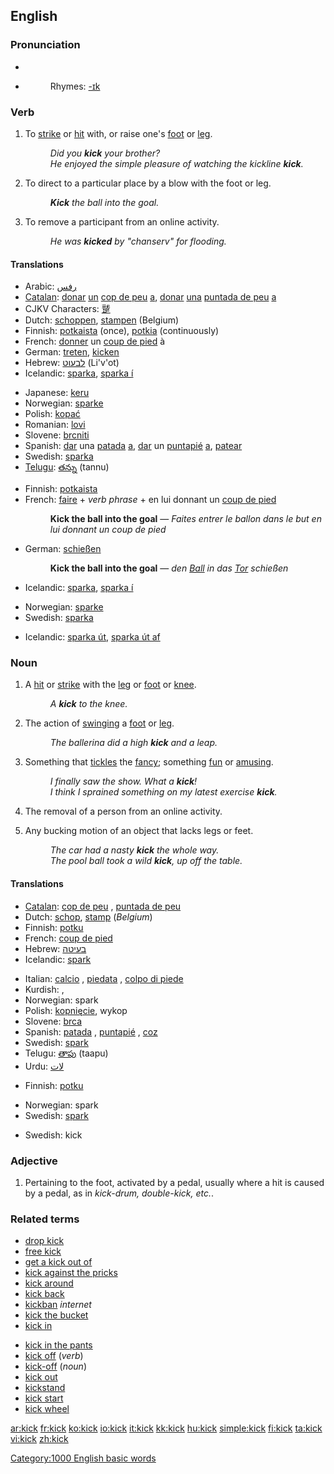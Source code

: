 ==English==

===Pronunciation===
* {{IPA|/ˈkɪk/}}
* {{audio|en-us-kick.ogg|Audio (US)}}
*:Rhymes: [[Rhymes:English:-ɪk|-ɪk]]

===Verb===
{{en-verb|kicks|kicking|kicked|kicked}}

# To [[strike]] or [[hit]] with, or raise one's [[foot]] or [[leg]].
#:''Did you '''kick''' your brother?''
#:''He enjoyed the simple pleasure of watching the kickline '''kick'''.''
# {{transitive}} To direct to a particular place by a blow with the foot or leg.
#:'''''Kick''' the ball into the goal.''
# {{internet}} To remove a participant from an online activity.
#:''He was '''kicked''' by "chanserv" for flooding.''

====Translations====
{{trans-top|strike with or raise the foot or leg}}
*Arabic: [[رفس]]
*[[Catalan]]: [[donar]] [[un]] [[cop de peu]] [[a]], [[donar]] [[una]] [[puntada de peu]] [[a]]
*CJKV Characters: [[蹵]]
*Dutch: [[schoppen]], [[stampen]] (Belgium)
*Finnish: [[potkaista]] (once), [[potkia]] (continuously)
*French: [[donner]] un [[coup de pied]] à
*German: [[treten]], [[kicken]]
*Hebrew: [[לבעוט]] (Li'v'ot)
*Icelandic: [[sparka]], [[sparka í]]
{{trans-mid}}
*Japanese: [[keru]]
*Norwegian: [[sparke]]
*Polish: [[kopać]]
*Romanian: [[lovi]]
*Slovene: [[brcniti]]
*Spanish: [[dar]] una [[patada]] [[a]], [[dar]] un [[puntapié]] [[a]], [[patear]]
*Swedish: [[sparka]]
*[[Telugu]]: [[తన్ను]] (tannu)
{{trans-bottom}}

{{trans-top|direct to a particular place by a blow with the foot or leg}}
<!--It is probably best to give examples here to illustrate how to translate this meaning-->
*Finnish: [[potkaista]]
*French: [[faire]] + ''verb phrase'' + en lui donnant un [[coup de pied]]
*:'''Kick the ball into the goal''' &mdash; ''Faites entrer le ballon dans le but en lui donnant un coup de pied''
*German: [[schießen]]
*:'''Kick the ball into the goal''' &mdash; ''den [[Ball]] in das [[Tor]] schießen''
*Icelandic: [[sparka]], [[sparka í]]
{{trans-mid}}
*Norwegian: [[sparke]]
*Swedish: [[sparka]]
{{trans-bottom}}

{{trans-top|to remove a participant from an online activity}}
*Icelandic: [[sparka út]], [[sparka út af]]
{{trans-mid}}
{{trans-bottom}}

===Noun===
{{en-noun}}

# A [[hit]] or [[strike]] with the [[leg]] or [[foot]] or [[knee]].
#: ''A '''kick''' to the knee.''
# The action of [[swing]]ing a [[foot]] or [[leg]].
#: ''The ballerina did a high '''kick''' and a leap.''
# {{colloquial}} Something that [[tickle]]s the [[fancy]]; something [[fun]] or [[amusing]].
#:''I finally saw the show.  What a '''kick'''!''
#:''I think I sprained something on my latest exercise '''kick'''.''
# {{internet}} The removal of a person from an online activity.
# {{figurative}} Any bucking motion of an object that lacks legs or feet.
#:''The car had a nasty '''kick''' the whole way.''
#:''The pool ball took a wild '''kick''', up off the table.''

====Translations====
{{trans-top|hit or strike with the leg or foot}}
*[[Catalan]]: [[cop de peu]] {{m}}, [[puntada de peu]] {{f}}
*Dutch: [[schop]], [[stamp]] {{m}} (''Belgium'')
*Finnish: [[potku]]
*French: [[coup de pied]] {{m}}
*Hebrew: [[בעיטה]] {{f}}
*Icelandic: [[spark]] {{n}}
{{trans-mid}}
*Italian: [[calcio]] {{m}}, [[piedata]] {{f}}, [[colpo di piede]] {{m}}
*Kurdish: {{KUchar|[[شه‌ق]]}}, {{KUchar|[[له‌قه‌]]}}
*Norwegian: spark
*Polish: [[kopnięcie]], wykop
*Slovene: [[brca]] {{f}}
*Spanish: [[patada]] {{f}}, [[puntapié]] {{m}}, [[coz]] {{f}}
*Swedish: [[spark]]
*Telugu: [[తాపు]] (taapu)
*Urdu: [[لات]]
{{trans-bottom}}

{{trans-top|action of swinging a foot or leg}}
*Finnish: [[potku]]
{{trans-mid}}
*Norwegian: spark
*Swedish: [[spark]]
{{trans-bottom}}

{{trans-top|colloquial: something fun or amusing}}
*Swedish: kick
{{trans-mid}}
{{trans-bottom}}

===Adjective===
{{en-adj|-|-}}

# {{context|music|in drumming}} Pertaining to the foot, activated by a pedal, usually where a hit is caused by a pedal, as in ''kick-drum, double-kick, etc.''.

===Related terms===
{{rel-top}}
*[[drop kick]]
*[[free kick]]
*[[get a kick out of]]
*[[kick against the pricks]]
*[[kick around]]
*[[kick back]]
*[[kickban]] ''internet''
*[[kick the bucket]]
*[[kick in]]
{{rel-mid}}
*[[kick in the pants]]
*[[kick off]] (''verb'')
*[[kick-off]] (''noun'')
*[[kick out]]
*[[kickstand]]
*[[kick start]]
*[[kick wheel]]
{{rel-bottom}}

[[Category:1000 English basic words]]

[[ar:kick]]
[[fr:kick]]
[[ko:kick]]
[[io:kick]]
[[it:kick]]
[[kk:kick]]
[[hu:kick]]
[[simple:kick]]
[[fi:kick]]
[[ta:kick]]
[[vi:kick]]
[[zh:kick]]